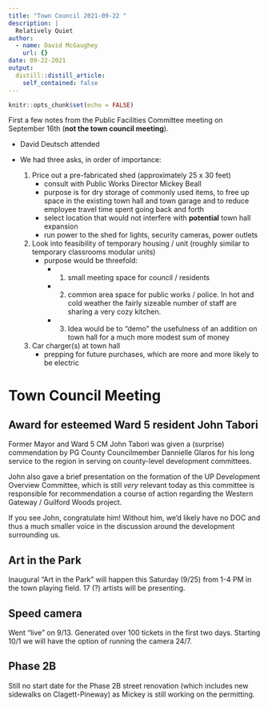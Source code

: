 ```yaml
---
title: "Town Council 2021-09-22 "
description: |
  Relatively Quiet
author:
  - name: David McGaughey
    url: {}
date: 09-22-2021
output:
  distill::distill_article:
    self_contained: false
---
```



```r
knitr::opts_chunk$set(echo = FALSE)
```


First a few notes from the Public Facilities Committee meeting on September 16th (**not the town council meeting**).

- David Deutsch attended
- We had three asks, in order of importance:

    1. Price out a pre-fabricated shed (approximately 25 x 30 feet)
        - consult with Public Works Director Mickey Beall
        - purpose is for dry storage of commonly used items, to free up space in the existing town hall and town garage and to reduce employee travel time spent going back and forth 
        - select location that would not interfere with **potential** town hall expansion
        - run power to the shed for lights, security cameras, power outlets
    2. Look into feasibility of temporary housing / unit (roughly similar to temporary classrooms modular units)
        - purpose would be threefold: 
      - 1. small meeting space for council / residents
      - 2. common area space for public works / police. In hot and cold weather the fairly sizeable number of staff are sharing a very cozy kitchen.
      - 3. Idea would be to "demo" the usefulness of an addition on town hall for a much more modest sum of money
    3. Car charger(s) at town hall
        - prepping for future purchases, which are more and more likely to be electric
  
# Town Council Meeting 

## Award for esteemed Ward 5 resident John Tabori
Former Mayor and Ward 5 CM John Tabori was given a (surprise) commendation by PG County Councilmember Dannielle Glaros for his long service to the region in serving on county-level development committees. 

John also gave a brief presentation on the formation of the UP Development Overview Committee, which is still *very* relevant today as this committee is responsible for recommendation a course of action regarding the Western Gateway / Guilford Woods project.

If you see John, congratulate him! Without him, we'd likely have no DOC and thus a much smaller voice in the discussion around the development surrounding us. 

## Art in the Park
Inaugural "Art in the Park" will happen this Saturday (9/25) from 1-4 PM in the town playing field. 17 (?) artists will be presenting.

## Speed camera
Went "live" on 9/13. Generated over 100 tickets in the first two days. Starting 10/1 we will have the option of running the camera 24/7.

## Phase 2B
Still no start date for the Phase 2B street renovation (which includes new sidewalks on Clagett-Pineway) as Mickey is still working on the permitting.


